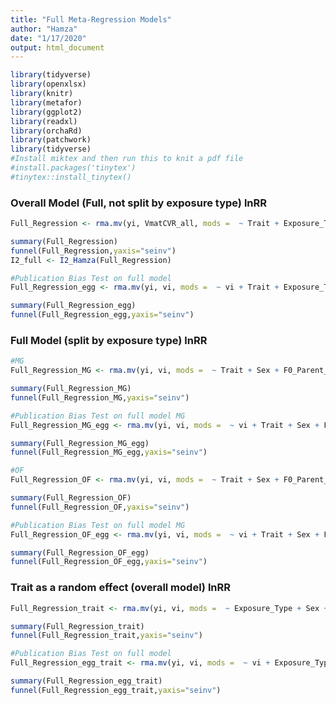 ```yaml
---
title: "Full Meta-Regression Models"
author: "Hamza"
date: "1/17/2020"
output: html_document
---
```

```r
library(tidyverse)
library(openxlsx)  
library(knitr)
library(metafor)
library(ggplot2)
library(readxl)
library(orchaRd)
library(patchwork)
library(tidyverse)
#Install miktex and then run this to knit a pdf file
#install.packages('tinytex')
#tinytex::install_tinytex()
```

### Overall Model (Full, not split by exposure type) lnRR

```r
Full_Regression <- rma.mv(yi, VmatCVR_all, mods =  ~ Trait + Exposure_Type + Sex + F0_Parent_Exposed, random = list(~1|Paper_ID,~1|Cohort_ID,~1|ES_ID), data=Effect_Size_All_Traits, method = 'REML')

summary(Full_Regression)
funnel(Full_Regression,yaxis="seinv")
I2_full <- I2_Hamza(Full_Regression)

#Publication Bias Test on full model
Full_Regression_egg <- rma.mv(yi, vi, mods =  ~ vi + Trait + Exposure_Type + Sex + F0_Parent_Exposed, random = list(~1|Paper_ID,~1|Cohort_ID,~1|ES_ID), data=Effect_Size_All_Traits, method = 'REML')

summary(Full_Regression_egg)
funnel(Full_Regression_egg,yaxis="seinv")

```

### Full Model (split by exposure type) lnRR
```r
#MG
Full_Regression_MG <- rma.mv(yi, vi, mods =  ~ Trait + Sex + F0_Parent_Exposed, random = list(~1|Paper_ID,~1|Cohort_ID,~1|ES_ID), data=MG_ALL, method = 'REML')

summary(Full_Regression_MG)
funnel(Full_Regression_MG,yaxis="seinv")

#Publication Bias Test on full model MG
Full_Regression_MG_egg <- rma.mv(yi, vi, mods =  ~ vi + Trait + Sex + F0_Parent_Exposed, random = list(~1|Paper_ID,~1|Cohort_ID,~1|ES_ID), data=MG_ALL, method = 'REML')

summary(Full_Regression_MG_egg)
funnel(Full_Regression_MG_egg,yaxis="seinv")

#OF
Full_Regression_OF <- rma.mv(yi, vi, mods =  ~ Trait + Sex + F0_Parent_Exposed, random = list(~1|Paper_ID,~1|Cohort_ID,~1|ES_ID), data=OF_ALL, method = 'REML')

summary(Full_Regression_OF)
funnel(Full_Regression_OF,yaxis="seinv")

#Publication Bias Test on full model MG
Full_Regression_OF_egg <- rma.mv(yi, vi, mods =  ~ vi + Trait + Sex + F0_Parent_Exposed, random = list(~1|Paper_ID,~1|Cohort_ID,~1|ES_ID), data=OF_ALL, method = 'REML')

summary(Full_Regression_OF_egg)
funnel(Full_Regression_OF_egg,yaxis="seinv")

```


### Trait as a random effect (overall model) lnRR
```r
Full_Regression_trait <- rma.mv(yi, vi, mods =  ~ Exposure_Type + Sex + F0_Parent_Exposed, random = list(~1|Trait,~1|Paper_ID,~1|Cohort_ID,~1|ES_ID), data=Effect_Size_All_Traits, method = 'REML')

summary(Full_Regression_trait)
funnel(Full_Regression_trait,yaxis="seinv")

#Publication Bias Test on full model
Full_Regression_egg_trait <- rma.mv(yi, vi, mods =  ~ vi + Exposure_Type + Sex + F0_Parent_Exposed, random = list(~1|Trait,~1|Paper_ID,~1|Cohort_ID,~1|ES_ID), data=Effect_Size_All_Traits, method = 'REML')

summary(Full_Regression_egg_trait)
funnel(Full_Regression_egg_trait,yaxis="seinv")
```









